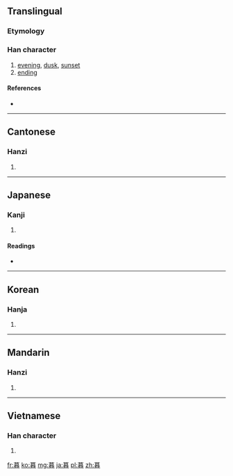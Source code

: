 ==Translingual==
{{stroke order|strokes=11}}

===Etymology===
{{Han compound|莫|日}}
<!-- Presumably, but need to check: {{Han compound|莫|日|ls=psc|c1=p|c2=s}} -->

===Han character===
{{Han char|rn=72|rad=日|as=11|sn=15|four=4460<sub>3</sub>|canj=廿日大日 (TAKA)}}

# [[evening]], [[dusk]], [[sunset]]
# [[ending]]

====References====
* {{Han ref|kx=0499.210|dkj=14128|dj=0868.270|hdz=21528.110|uh=66AE|ud=26286|bh=BCC7|bd=48327}}

----

==Cantonese==

===Hanzi===
{{yue-hanzi|jyut=|y=mou6}}

# {{defn|Cantonese|sort=日11}}

----

==Japanese==

===Kanji===
{{ja-kanji|grade=6|rs=日11}}

# {{defn|Japanese|sort=日11}}

====Readings====
* {{ja-readings|on=[[ぼ]] (bo)|kun=[[くれる]] (kureru), [[くらす]] (kurasu), [[くれ]] (kure)}}

----

==Korean==

===Hanja===
{{ko-hanja|hangeul=모|eumhun=|rv=mo|mr=mo|y=mo}}

# {{defn|Korean|sort=日11}}

----

==Mandarin==

===Hanzi===
{{cmn-hanzi|pin=[[mù]] ([[mu4]])|wg=mu<sup>4</sup>}}

# {{defn|Mandarin|sort=日11}}

----

==Vietnamese==

===Han character===
{{vi-hantu|[[mộ]], [[mò]]|rs=日11}}

# {{defn|Vietnamese|sort=日11}}

[[fr:暮]]
[[ko:暮]]
[[mg:暮]]
[[ja:暮]]
[[pl:暮]]
[[zh:暮]]